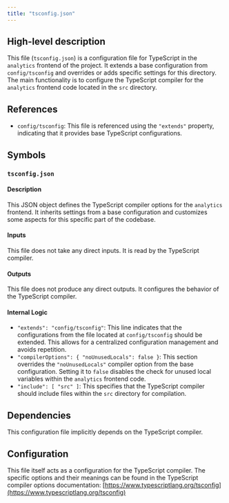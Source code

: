 ```yaml
---
title: "tsconfig.json"
---
```


## High-level description
This file (`tsconfig.json`) is a configuration file for TypeScript in the `analytics` frontend of the project. It extends a base configuration from `config/tsconfig` and overrides or adds specific settings for this directory. The main functionality is to configure the TypeScript compiler for the `analytics` frontend code located in the `src` directory. 

## References
- `config/tsconfig`: This file is referenced using the `"extends"` property, indicating that it provides base TypeScript configurations.

## Symbols
### `tsconfig.json`
#### Description
This JSON object defines the TypeScript compiler options for the `analytics` frontend. It inherits settings from a base configuration and customizes some aspects for this specific part of the codebase.

#### Inputs
This file does not take any direct inputs. It is read by the TypeScript compiler.

#### Outputs
This file does not produce any direct outputs. It configures the behavior of the TypeScript compiler.

#### Internal Logic
- `"extends": "config/tsconfig"`: This line indicates that the configurations from the file located at `config/tsconfig` should be extended. This allows for a centralized configuration management and avoids repetition.
- `"compilerOptions": { "noUnusedLocals": false }`: This section overrides the `"noUnusedLocals"` compiler option from the base configuration. Setting it to `false` disables the check for unused local variables within the `analytics` frontend code.
- `"include": [ "src" ]`: This specifies that the TypeScript compiler should include files within the `src` directory for compilation.

## Dependencies
This configuration file implicitly depends on the TypeScript compiler.

## Configuration
This file itself acts as a configuration for the TypeScript compiler. The specific options and their meanings can be found in the TypeScript compiler options documentation: [https://www.typescriptlang.org/tsconfig](https://www.typescriptlang.org/tsconfig)
